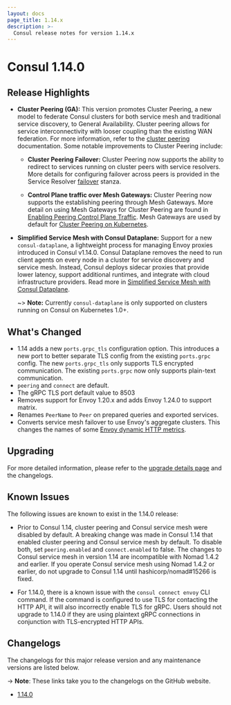 ```yaml
---
layout: docs
page_title: 1.14.x
description: >-
  Consul release notes for version 1.14.x
---
```


# Consul 1.14.0

## Release Highlights

- **Cluster Peering (GA):** This version promotes Cluster Peering, a new model to federate Consul clusters for both service mesh and traditional service discovery, to General Availability. Cluster peering allows for service interconnectivity with looser coupling than the existing WAN federation. For more information, refer to the [cluster peering](/docs/connect/cluster-peering) documentation. Some notable improvements to Cluster Peering include: 
 
  - **Cluster Peering Failover:** Cluster Peering now supports the ability to redirect to services running on cluster peers with service resolvers. More details for configuring failover across peers is provided in the Service Resolver [failover](/docs/connect/config-entries/service-resolver#failover) stanza.
  
  - **Control Plane traffic over Mesh Gateways:** Cluster Peering now supports the establishing peering through Mesh Gateways. More detail on using Mesh Gateways for Cluster Peering are found in [Enabling Peering Control Plane Traffic](/docs/connect/gateways/mesh-gateway/peering-via-mesh-gateways). Mesh Gateways are used by default for [Cluster Peering on Kubernetes](/docs/connect/cluster-peering/k8s). 
  
- **Simplified Service Mesh with Consul Dataplane:** Support for a new `consul-dataplane`, a lightweight process for managing Envoy proxies introduced in Consul v1.14.0. Consul Dataplane removes the need to run client agents on every node in a cluster for service discovery and service mesh. Instead, Consul deploys sidecar proxies that provide lower latency, support additional runtimes, and integrate with cloud infrastructure providers. Read more in [Simplified Service Mesh with Consul Dataplane](/docs/connect/dataplane). 

  ~> **Note:** Currently `consul-dataplane` is only supported on clusters running on Consul on Kubernetes 1.0+.


## What's Changed

- 1.14 adds a new `ports.grpc_tls` configuration option. This introduces a new port to better separate TLS config from the existing `ports.grpc` config. The new `ports.grpc_tls` only supports TLS encrypted communication. The existing `ports.grpc` now only supports plain-text communication. 
- `peering` and `connect` are default. 
- The gRPC TLS port default value to 8503 
- Removes support for Envoy 1.20.x and adds Envoy 1.24.0 to support matrix.
- Renames `PeerName` to `Peer` on prepared queries and exported services. 
- Converts service mesh failover to use Envoy's aggregate clusters. This
changes the names of some [Envoy dynamic HTTP metrics](https://www.envoyproxy.io/docs/envoy/latest/configuration/upstream/cluster_manager/cluster_stats#dynamic-http-statistics).

## Upgrading

For more detailed information, please refer to the [upgrade details page](/docs/upgrading/upgrade-specific#consul-1-14-0) and the changelogs.

## Known Issues

The following issues are known to exist in the 1.14.0 release:

- Prior to Consul 1.14, cluster peering and Consul service mesh were disabled by default. A breaking change was made in Consul 1.14 that enabled cluster peering and Consul service mesh by default. To disable both, set `peering.enabled` and  `connect.enabled` to false. The changes to Consul service mesh in version 1.14 are incompatible with Nomad 1.4.2 and earlier. If you operate Consul service mesh using Nomad 1.4.2 or earlier, do not upgrade to Consul 1.14 until hashicorp/nomad#15266 is fixed.

- For 1.14.0, there is a known issue with the `consul connect envoy` CLI command. If the command is configured to use TLS for contacting the HTTP API, it will also incorrectly enable TLS for gRPC. Users should not upgrade to 1.14.0 if they are using plaintext gRPC connections in conjunction with TLS-encrypted HTTP APIs.


## Changelogs

The changelogs for this major release version and any maintenance versions are listed below.

-> **Note**: These links take you to the changelogs on the GitHub website.

- [1.14.0](https://github.com/hashicorp/consul/releases/tag/v1.14.0)
